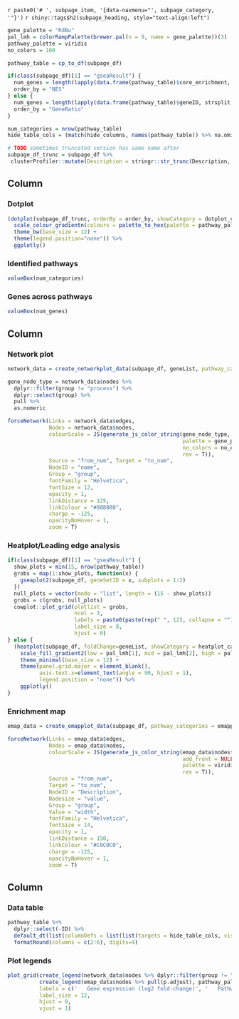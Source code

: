 `r paste0('# ', subpage_item, '{data-navmenu="', subpage_category, '"}')`
`r shiny::tags$h2(subpage_heading, style="text-align:left")`

```r
gene_palette = "RdBu"
pal_lmh = colorRampPalette(brewer.pal(n = 9, name = gene_palette))(3)
pathway_palette = viridis
no_colors = 100

pathway_table = cp_to_df(subpage_df)

if(class(subpage_df)[1] == "gseaResult") {
  num_genes = length(lapply(data.frame(pathway_table)$core_enrichment, strsplit, split = "/") %>% unlist %>% unique)
  order_by = "NES"
} else {
  num_genes = length(lapply(data.frame(pathway_table)$geneID, strsplit, split = "/") %>% unlist %>% unique)
  order_by = "GeneRatio"
}

num_categories = nrow(pathway_table)
hide_table_cols = (match(hide_columns, names(pathway_table)) %>% na.omit) - 1

# TODO sometimes truncated version has same name after
subpage_df_trunc = subpage_df %>%
 clusterProfiler::mutate(Description = stringr::str_trunc(Description, 43))
```

Column {data-width=250}
-----------------------------------------------------------------------

### Dotplot
```r
(dotplot(subpage_df_trunc, orderBy = order_by, showCategory = dotplot_categories) +
  scale_colour_gradientn(colours = palette_to_hex(palette = pathway_palette, no_colors = no_colors, rev = T)) + 
  theme_bw(base_size = 12) +
  theme(legend.position="none")) %>%
  ggplotly()
```

### Identified pathways
```r
valueBox(num_categories)
```

### Genes across pathways
```r
valueBox(num_genes)
```


Column {.tabset .tabset-fade data-width=450}
-----------------------------------------------------------------------
### Network plot
```r
network_data = create_networkplot_data(subpage_df, geneList, pathway_categories = networkplot_categories)

gene_node_type = network_data$nodes %>%
  dplyr::filter(group != "process") %>%
  dplyr::select(group) %>%
  pull %>%
  as.numeric

forceNetwork(Links = network_data$edges,
             Nodes = network_data$nodes,
             colourScale = JS(generate_js_color_string(gene_node_type, 
                                                       palette = gene_palette,
                                                       no_colors = no_colors,
                                                       rev = T)),
             Source = "from_num", Target = "to_num",
             NodeID = "name",
             Group = "group",
             fontFamily = "Helvetica",
             fontSize = 12,
             opacity = 1,
             linkDistance = 125,
             linkColour = "#808080",
             charge = -125,
             opacityNoHover = 1,
             zoom = T)
```

### Heatplot/Leading edge analysis
```r
if(class(subpage_df)[1] == "gseaResult") {
  show_plots = min(15, nrow(pathway_table))
  grobs = map(1:show_plots, function(x) {
    gseaplot2(subpage_df, geneSetID = x, subplots = 1:2)
  })
  null_plots = vector(mode = "list", length = (15 - show_plots))
  grobs = c(grobs, null_plots)
  cowplot::plot_grid(plotlist = grobs, 
                     ncol = 3, 
                     labels = paste0(paste(rep(" ", 12), collapse = ""), subpage_df$Description[1:show_plots]), 
                     label_size = 8,
                     hjust = 0)
} else {
  (heatplot(subpage_df, foldChange=geneList, showCategory = heatplot_categories) +
    scale_fill_gradient2(low = pal_lmh[1], mid = pal_lmh[2], high = pal_lmh[3]) +
    theme_minimal(base_size = 12) +
    theme(panel.grid.major = element_blank(),
          axis.text.x=element_text(angle = 90, hjust = 1),
          legend.position = "none")) %>%
    ggplotly()
}
```

### Enrichment map
```r
emap_data = create_emapplot_data(subpage_df, pathway_categories = emapplot_categories)

forceNetwork(Links = emap_data$edges,
             Nodes = emap_data$nodes,
             colourScale = JS(generate_js_color_string(emap_data$nodes$group, 
                                                       add_front = NULL, 
                                                       palette = viridis, 
                                                       rev = T)),
             Source = "from_num",
             Target = "to_num",
             NodeID = "Description",
             Nodesize = "value",
             Group = "group",
             Value = "width",
             fontFamily = "Helvetica",
             fontSize = 14,
             opacity = 1,
             linkDistance = 150,
             linkColour = "#C0C0C0",
             charge = -125,
             opacityNoHover = 1,
             zoom = T)
```

Column {data-width=300}
-----------------------------------------------------------------------

### Data table
```r
pathway_table %>% 
  dplyr::select(-ID) %>%
  default_dt(list(columnDefs = list(list(targets = hide_table_cols, visible = FALSE)))) %>%
  formatRound(columns = c(2:6), digits=4)
```
 
### Plot legends
```r
plot_grid(create_legend(network_data$nodes %>% dplyr::filter(group != "process") %>% pull(value), gene_palette, no_colors, rev = T),
          create_legend(emap_data$nodes %>% pull(p.adjust), pathway_palette, no_colors, symmetric = F, rev = T), 
          labels = c('   Gene expression (log2 fold-change)', '   Pathway p-value'),
          label_size = 12,
          hjust = 0,
          vjust = 1)
```

